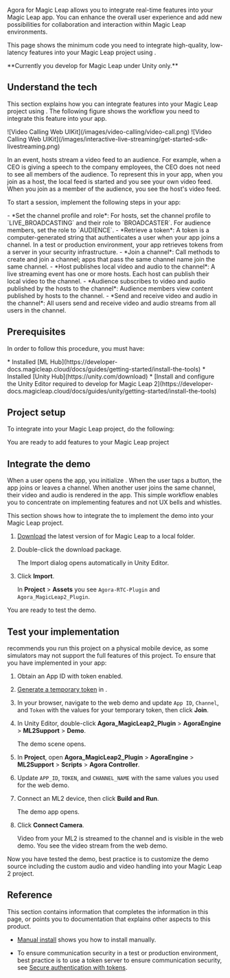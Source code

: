 
Agora <Vg k = "VSDK"/> for Magic Leap allows you to integrate real-time <Vpd k="PRODUCT" /> features into your Magic
Leap app. You can enhance the overall user experience and add new possibilities for collaboration and
interaction within Magic Leap environments.

This page shows the minimum code you need to integrate high-quality, low-latency <Vpd k="PRODUCT" /> features into your Magic Leap project using <Vpd k="SDK" />.

<PlatformWrapper notAllowed="unity">
**Currently you develop for Magic Leap under Unity only.**
</PlatformWrapper>

<PlatformWrapper platform="unity">

## Understand the tech

This section explains how you can integrate <Vpd k="PRODUCT" /> features into your Magic Leap project using <Vpd k="SDK" />. The following figure shows the workflow you need to integrate this feature into your app.

<ProductWrapper product="video-calling">
![Video Calling Web UIKit](/images/video-calling/video-call.png)
</ProductWrapper>

<ProductWrapper product="interactive-live-streaming">
![Video Calling Web UIKit](/images/interactive-live-streaming/get-started-sdk-livestreaming.png)

In an <Vpd k="PRODUCT" /> event, hosts stream a video feed to an audience. For example, when a CEO is giving a speech to the company employees, the CEO does not need to see all members of the audience. To represent this in your app, when you join as a host, the local feed is started and  you see your own video feed. When you join as a member of the audience, you see the host's video feed.
</ProductWrapper>


To start a session, implement the following steps in your app:

<ProductWrapper product="interactive-live-streaming">
- *Set the channel profile and role*: For hosts, set the channel profile to `LIVE_BROADCASTING` and their role to `BROADCASTER`. For audience members, set the role to `AUDIENCE`.
</ProductWrapper>
- *Retrieve a token*: A token is a computer-generated string that authenticates a user when your app joins a channel. In a test or production environment, your app retrieves tokens from a server in your security infrastructure.
- *Join a channel*: Call methods to create and join a channel; apps that pass the same channel name join the same channel.
<ProductWrapper product="interactive-live-streaming">
- *Host publishes local video and audio to the channel*: A live streaming event has one or more hosts. Each host can publish their local video to the channel.
- *Audience subscribes to video and audio published by the hosts to the channel*: Audience members view content published by hosts to the channel.
</ProductWrapper>
<ProductWrapper product="video-calling">
- *Send and receive video and audio in the channel*: All users send and receive video and audio streams from all users in the channel.
</ProductWrapper>

## Prerequisites

In order to follow this procedure, you must have:

<Prerequisites />
* Installed [ML Hub](https://developer-docs.magicleap.cloud/docs/guides/getting-started/install-the-tools)
* Installed [Unity Hub](https://unity.com/download)
* [Install and configure the Unity Editor required to develop for Magic Leap 2](https://developer-docs.magicleap.cloud/docs/guides/unity/getting-started/install-the-tools)
 
## Project setup

To integrate <Vpd k="PRODUCT" /> into your Magic Leap project, do the following:

<ProjectSetup />

You are ready to add <Vpd k="PRODUCT" /> features to your Magic Leap project

## Integrate the <Vpd k="PRODUCT" /> demo

When a user opens the app, you initialize <Vg k="ENGINE" />. When the user taps a button, the app joins or leaves a channel. When another user joins the same channel, their video and audio is rendered in the app. This simple workflow enables you to concentrate on implementing <Vg k="COMPANY"/> features and not UX bells and whistles.

This section shows how to integrate the <Vpd k="SDK" />  to implement the <Vpd k="PRODUCT" />  demo into your Magic
  Leap project.

1. [Download](/sdks) the latest version of <Vpd k="SDK" /> for Magic Leap to a local folder.

1. Double-click the download package.

    The Import dialog opens automatically in Unity Editor.

1. Click **Import**.

    In **Project** > **Assets** you see `Agora-RTC-Plugin` and `Agora_MagicLeap2_Plugin`.

You are ready to test the demo.

## Test your implementation

<Vg k="COMPANY"/> recommends you run this project on a physical mobile device, as some simulators may not support the full features of this project. To ensure that you have implemented <Vpd k="PRODUCT" /> in your app:

1. Obtain an App ID with token enabled.

1. [Generate a temporary token](../reference/manage-agora-account#generate-a-temporary-token) in <Vg k="CONSOLE" />.

1. In your browser, navigate to the <Link target="_blank" to="{{Global.DEMO_BASIC_VIDEO_CALL_URL}}"><Vg k="COMPANY" /> web demo</Link> and update `App ID`, `Channel`, and `Token` with the values for your temporary token, then click **Join**.

1. In Unity Editor, double-click **Agora_MagicLeap2_Plugin** > **AgoraEngine** > **ML2Support** > **Demo**.

    The demo scene opens.

1. In **Project**, open **Agora_MagicLeap2_Plugin** > **AgoraEngine** > **ML2Support** > **Scripts** > **Agora
  Controller**.

1. Update `APP_ID`, `TOKEN`, and `CHANNEL_NAME` with the same values you used for the web demo.

1. Connect an ML2 device, then click **Build and Run**.

    The demo app opens.

1. Click **Connect Camera**.

    Video from your ML2 is streamed to the channel and is visible in the web demo. You see the video stream from the
  web demo.

Now you have tested the demo, best practice is to customize the demo source including the custom audio and video
  handling into your Magic Leap 2 project.

## Reference

This section contains information that completes the information in this page, or points you to documentation that explains other aspects to this product.

- [Manual install](../reference/downloads) shows you how to install <Vpd k="SDK" /> manually.

- To ensure communication security in a test or production environment, best practice is to use a token server to ensure communication security, see [Secure authentication with tokens](../develop/authentication-workflow).

<Reference />

</PlatformWrapper>
